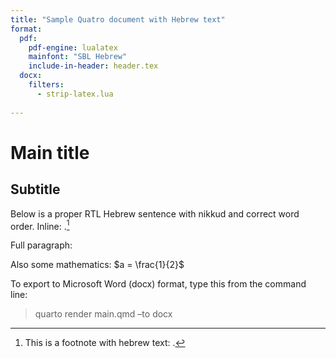 ```yaml
---
title: "Sample Quatro document with Hebrew text"
format:
  pdf:
    pdf-engine: lualatex
    mainfont: "SBL Hebrew"
    include-in-header: header.tex
  docx:
    filters:
      - strip-latex.lua
  
---
```


# Main title

## Subtitle

Below is a proper RTL Hebrew sentence with nikkud and correct word order. Inline: \heb{בְּרֵאשִׁית בָּרָא אֱלֹהִים}.[^1]

Full paragraph:

\begin{hebrew}
בְּרֵאשִׁית בָּרָא אֱלֹהִים

בְּרֵאשִׁית בָּרָא אֱלֹהִים

בְּרֵאשִׁית בָּרָא אֱלֹהִים

בְּרֵאשִׁית בָּרָא אֱלֹהִים
\end{hebrew}

Also some mathematics: $a = \frac{1}{2}$

To export to Microsoft Word (docx) format, type this from the command line: 

> quarto render main.qmd --to docx

[^1]: This is a footnote with hebrew text: \heb{בְּרֵאשִׁית}.


